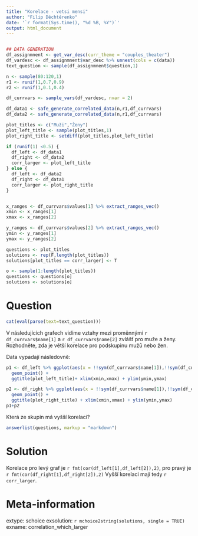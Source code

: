 ```yaml
---
title: "Korelace - vetsi mensi"
author: "Filip Děchtěrenko"
date: '`r format(Sys.time(), "%d %B, %Y")`'
output: html_document
---
```


```r

```

```r
## DATA GENERATION
df_assignmnent <- get_var_desc(curr_theme = "couples_theater")
df_vardesc <- df_assignmnent$var_desc %>% unnest(cols = c(data))
text_question <- sample(df_assignmnent$question,1)

n <- sample(80:120,1)
r1 <- runif(1,0.7,0.9)
r2 <- runif(1,0.1,0.4)

df_currvars <- sample_vars(df_vardesc, nvar = 2)

df_data1 <- safe_generate_correlated_data(n,r1,df_currvars)
df_data2 <- safe_generate_correlated_data(n,r1,df_currvars)

plot_titles <- c("Muži","Ženy")
plot_left_title <- sample(plot_titles,1)
plot_right_title <- setdiff(plot_titles,plot_left_title)

if (runif(1) <0.5) {
  df_left <- df_data1  
  df_right <- df_data2
  corr_larger <- plot_left_title
} else {
  df_left <- df_data2  
  df_right <- df_data1
  corr_larger <- plot_right_title
}


x_ranges <- df_currvars$values[1] %>% extract_ranges_vec()
xmin <- x_ranges[1]
xmax <- x_ranges[2]

y_ranges <- df_currvars$values[2] %>% extract_ranges_vec()
ymin <- y_ranges[1]
ymax <- y_ranges[2]

questions <- plot_titles
solutions <- rep(F,length(plot_titles))
solutions[plot_titles == corr_larger] <- T

o <- sample(1:length(plot_titles))
questions <- questions[o]
solutions <- solutions[o]

```

Question
========

```r
cat(eval(parse(text=text_question)))
```

V následujících grafech vidíme vztahy mezi proměnnými `r  df_currvars$name[1]` a `r df_currvars$name[2]` zvlášť pro muže a ženy. Rozhodněte, zda je větší korelace pro podskupinu mužů nebo žen.

Data vypadají následovně:

```r
p1 <- df_left %>% ggplot(aes(x = !!sym(df_currvars$name[1]),!!sym(df_currvars$name[2]))) + theme(aspect.ratio = 1) + 
  geom_point() + 
  ggtitle(plot_left_title)+ xlim(xmin,xmax) + ylim(ymin,ymax)

p2 <- df_right %>% ggplot(aes(x = !!sym(df_currvars$name[1]),!!sym(df_currvars$name[2]))) + theme(aspect.ratio = 1) + 
  geom_point() + 
  ggtitle(plot_right_title) + xlim(xmin,xmax) + ylim(ymin,ymax)
p1+p2
```


Která ze skupin má vyšší korelaci?

```r
answerlist(questions, markup = "markdown")
```

Solution
========
Korelace pro levý graf je `r fmt(cor(df_left[1],df_left[2]),2)`, pro pravý je `r fmt(cor(df_right[1],df_right[2]),2)` Vyšší korelaci mají tedy `r corr_larger`.

Meta-information
================
extype: schoice
exsolution: `r mchoice2string(solutions, single = TRUE)`
exname: correlation_which_larger
